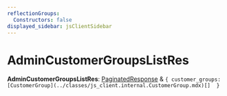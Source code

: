 ```yaml
---
reflectionGroups:
  Constructors: false
displayed_sidebar: jsClientSidebar
---
```



# AdminCustomerGroupsListRes

 **AdminCustomerGroupsListRes**: [PaginatedResponse](../interfaces/js_client.internal.PaginatedResponse.mdx) & ``{ customer_groups: [CustomerGroup](../classes/js_client.internal.CustomerGroup.mdx)[]  }``
